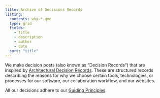 ```yaml
---
title: Archive of Decisions Records
listing:
  contents: why-*.qmd
  type: grid
  fields:
    - title
    - description
    - author
    - date
  sort: "title"
---
```


We make decision posts (also known as "Decision Records") that are inspired by [Architectural Decision Records](https://adr.github.io/). These are structured records describing the reasons for why we choose certain tools, technologies, or processes for our software, our collaboration workflow, and our websites.

All our decisions adhere to our [Guiding Principles](https://seedcase-project.org/about/#guiding-principles).
